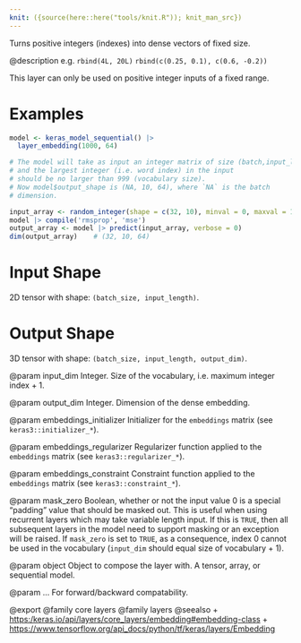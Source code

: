 ```yaml
---
knit: ({source(here::here("tools/knit.R")); knit_man_src})
---
```

Turns positive integers (indexes) into dense vectors of fixed size.

@description
e.g. `rbind(4L, 20L)` \eqn{\rightarrow}{->} `rbind(c(0.25, 0.1), c(0.6, -0.2))`

This layer can only be used on positive integer inputs of a fixed range.

# Examples
```r
model <- keras_model_sequential() |>
  layer_embedding(1000, 64)

# The model will take as input an integer matrix of size (batch,input_length),
# and the largest integer (i.e. word index) in the input
# should be no larger than 999 (vocabulary size).
# Now model$output_shape is (NA, 10, 64), where `NA` is the batch
# dimension.

input_array <- random_integer(shape = c(32, 10), minval = 0, maxval = 1000)
model |> compile('rmsprop', 'mse')
output_array <- model |> predict(input_array, verbose = 0)
dim(output_array)    # (32, 10, 64)
```

# Input Shape
2D tensor with shape: `(batch_size, input_length)`.

# Output Shape
3D tensor with shape: `(batch_size, input_length, output_dim)`.

@param input_dim
Integer. Size of the vocabulary,
i.e. maximum integer index + 1.

@param output_dim
Integer. Dimension of the dense embedding.

@param embeddings_initializer
Initializer for the `embeddings`
matrix (see `keras3::initializer_*`).

@param embeddings_regularizer
Regularizer function applied to
the `embeddings` matrix (see `keras3::regularizer_*`).

@param embeddings_constraint
Constraint function applied to
the `embeddings` matrix (see `keras3::constraint_*`).

@param mask_zero
Boolean, whether or not the input value 0 is a special
"padding" value that should be masked out.
This is useful when using recurrent layers which
may take variable length input. If this is `TRUE`,
then all subsequent layers in the model need
to support masking or an exception will be raised.
If `mask_zero` is set to `TRUE`, as a consequence,
index 0 cannot be used in the vocabulary (`input_dim` should
equal size of vocabulary + 1).

@param object
Object to compose the layer with. A tensor, array, or sequential model.

@param ...
For forward/backward compatability.

@export
@family core layers
@family layers
@seealso
+ <https:/keras.io/api/layers/core_layers/embedding#embedding-class>
+ <https://www.tensorflow.org/api_docs/python/tf/keras/layers/Embedding>

